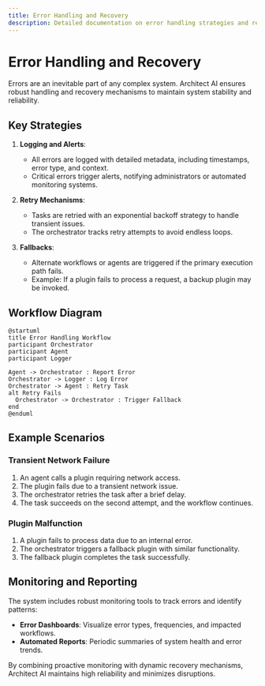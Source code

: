 ```yaml
---
title: Error Handling and Recovery
description: Detailed documentation on error handling strategies and recovery mechanisms in Architect AI Agent.
---
```


# Error Handling and Recovery

Errors are an inevitable part of any complex system. Architect AI ensures robust handling and recovery mechanisms to maintain system stability and reliability.

## Key Strategies

1. **Logging and Alerts**:

   - All errors are logged with detailed metadata, including timestamps, error type, and context.
   - Critical errors trigger alerts, notifying administrators or automated monitoring systems.

2. **Retry Mechanisms**:

   - Tasks are retried with an exponential backoff strategy to handle transient issues.
   - The orchestrator tracks retry attempts to avoid endless loops.

3. **Fallbacks**:
   - Alternate workflows or agents are triggered if the primary execution path fails.
   - Example: If a plugin fails to process a request, a backup plugin may be invoked.

## Workflow Diagram

```plantuml
@startuml
title Error Handling Workflow
participant Orchestrator
participant Agent
participant Logger

Agent -> Orchestrator : Report Error
Orchestrator -> Logger : Log Error
Orchestrator -> Agent : Retry Task
alt Retry Fails
  Orchestrator -> Orchestrator : Trigger Fallback
end
@enduml
```

## Example Scenarios

### Transient Network Failure

1. An agent calls a plugin requiring network access.
2. The plugin fails due to a transient network issue.
3. The orchestrator retries the task after a brief delay.
4. The task succeeds on the second attempt, and the workflow continues.

### Plugin Malfunction

1. A plugin fails to process data due to an internal error.
2. The orchestrator triggers a fallback plugin with similar functionality.
3. The fallback plugin completes the task successfully.

## Monitoring and Reporting

The system includes robust monitoring tools to track errors and identify patterns:

- **Error Dashboards**: Visualize error types, frequencies, and impacted workflows.
- **Automated Reports**: Periodic summaries of system health and error trends.

By combining proactive monitoring with dynamic recovery mechanisms, Architect AI maintains high reliability and minimizes disruptions.
